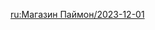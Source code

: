 {{Paimon's Bargains
|time_start = 2023-12-01 04:00:00
|time_end   = 2024-01-01 03:59:59
|shop       = 
{{Shop|Barbara|34|1|type=Character}}
{{Shop|Kaeya|34|1|type=Character}}
{{Shop|Royal Longsword|24|3|type=Weapon}}
{{Shop|Royal Greatsword|24|3|type=Weapon}}
{{Shop|Royal Spear|24|3|type=Weapon}}
{{Shop|Royal Grimoire|24|3|type=Weapon}}
{{Shop|Royal Bow|24|3|type=Weapon}}
}}
<noinclude>
[[ru:Магазин Паймон/2023-12-01]]
</noinclude>